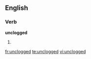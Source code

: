 ==English==

===Verb===
'''unclogged'''

# {{present participle of|[[unclog]]}}

[[fr:unclogged]]
[[te:unclogged]]
[[vi:unclogged]]